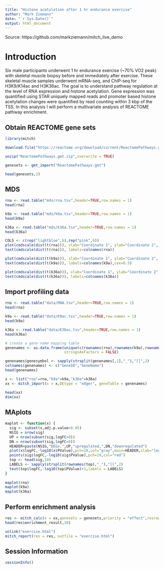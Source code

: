 ```yaml
---
title: "Histone acetylation after 1 hr endurance exercise"
author: "Mark Ziemann"
date: "`r Sys.Date()`"
output: html_document
---
```


Source: https://github.com/markziemann/mitch_live_demo

# Introduction

Six male participants underwent 1 hr endurance exercise (~70% VO2 peak) with skeletal muscle biopsy before and immediately after exercise.
These skeletal muscle samples underwent mRNA-seq, and ChIP-seq for H3K9/K14ac and H3K36ac. 
The goal is to understand pathway regulation at the level of RNA expression and histone acetylation.
Gene expression was quantified using STAR uniquely mapped reads and promoter based histone acetylation changes were quantified by read counting within 3 kbp of the TSS.
In this analysis I will perform a multivariate analysis of REACTOME pathway enrichment.

## Obtain REACTOME gene sets

```r
library(mitch)

download.file("https://reactome.org/download/current/ReactomePathways.gmt.zip", destfile="ReactomePathways.gmt.zip")

unzip("ReactomePathways.gmt.zip",overwrite = TRUE)

genesets <- gmt_import("ReactomePathways.gmt")

head(genesets,3)
```

## MDS

```r

rna <- read.table("mds/rna.tsv",header=TRUE,row.names = 1)
head(rna)

k9a <- read.table("mds/k9a.tsv",header=TRUE,row.names = 1)
head(k9a)

k36a <- read.table("mds/k36a.tsv",header=TRUE,row.names = 1)
head(k36a)

COLS <- c(rep("lightblue",6),rep("pink",6))
plot(cmdscale(dist(t(rna))), xlab="Coordinate 1", ylab="Coordinate 2", pch=19,cex=2,col=COLS)
text(cmdscale(dist(t(rna))), labels=colnames(rna)) 

plot(cmdscale(dist(t(k9a))), xlab="Coordinate 1", ylab="Coordinate 2", pch=19,cex=2,col=COLS)
text(cmdscale(dist(t(k9a))), labels=colnames(k9a),cex=0.5) 

plot(cmdscale(dist(t(k36a))), xlab="Coordinate 1", ylab="Coordinate 2", pch=19,cex=2,col=COLS)
text(cmdscale(dist(t(k36a))), labels=colnames(k36a)) 

```


## Import profiling data

```r
rna <- read.table("data/RNA.tsv",header=TRUE,row.names = 1)
head(rna)

k9a <- read.table("data/K9ac.tsv",header=TRUE,row.names = 1)
head(k9a)

k36a <- read.table("data/K36ac.tsv",header=TRUE,row.names = 1)
head(k36a)

# create a gene name mapping table
genenames <- as.data.frame(unique(c(rownames(rna),rownames(k9a),rownames(k36a))),
                           stringsAsFactors = FALSE)

genenames$genesymbol <- sapply(strsplit(genenames[,1],"_"),"[[",2)
colnames(genenames) <- c("GeneID","GeneName")
head(genenames)

x <- list("rna"=rna,"k9a"=k9a,"k36a"=k36a)
xx <- mitch_import(x = x,DEtype = "edger", geneTable = genenames)

head(xx)
dim(xx)
```


## MAplots

```r

maplot <- function(x) {
  sig <- subset(x,adj.p.value<0.05)
  NSIG = nrow(sig)
  UP = nrow(subset(sig,logFC>0))
  DN = nrow(subset(sig,logFC<0))
  HEADER=paste(NSIG,"DEGs,",UP,"upregulated,",DN,"downregulated")
  plot(x$logFC,-log10(x$PValue),pch=19,col="gray",main=HEADER,xlab="logFC",ylab="-log10(p)")
  points(sig$logFC,-log10(sig$PValue),pch=19,col="red")
  top <- head(sig,10)
  LABELS <- sapply(strsplit(rownames(top),"_"),"[[",2)
  text(top$logFC,-log10(top$PValue)+1,labels = LABELS)
}
  
maplot(rna)
maplot(k9a)
maplot(k36a)

```



## Perform enrichment analysis

```r
res <- mitch_calc(x = xx,genesets = genesets,priority = "effect",resrows = 50)
head(res$enrichment_result,30)

unlink("exercise.html")
mitch_report(res = res, outfile = "exercise.html")
```

## Session Information

```r
sessionInfo()
```